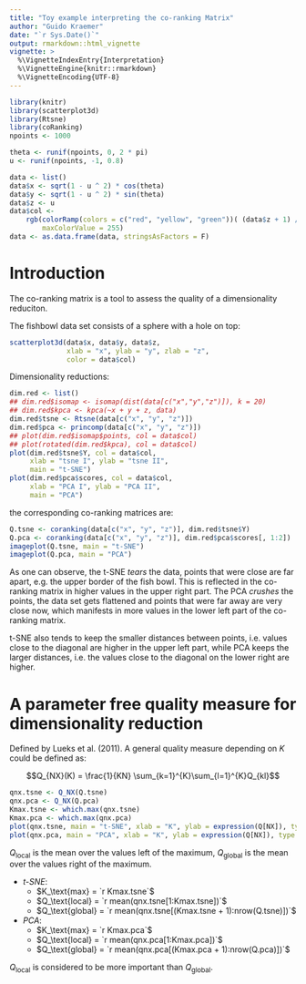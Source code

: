 ```yaml
---
title: "Toy example interpreting the co-ranking Matrix"
author: "Guido Kraemer"
date: "`r Sys.Date()`"
output: rmarkdown::html_vignette
vignette: >
  %\VignetteIndexEntry{Interpretation}
  %\VignetteEngine{knitr::rmarkdown}
  %\VignetteEncoding{UTF-8}
---
```


```r
library(knitr)
library(scatterplot3d)
library(Rtsne)
library(coRanking)
npoints <- 1000

theta <- runif(npoints, 0, 2 * pi)
u <- runif(npoints, -1, 0.8)

data <- list()
data$x <- sqrt(1 - u ^ 2) * cos(theta)
data$y <- sqrt(1 - u ^ 2) * sin(theta)
data$z <- u
data$col <-
    rgb(colorRamp(colors = c("red", "yellow", "green"))( (data$z + 1) / 2),
        maxColorValue = 255)
data <- as.data.frame(data, stringsAsFactors = F)
```

# Introduction

The co-ranking matrix is a tool to assess the quality of a dimensionality reduciton.

The fishbowl data set consists of a sphere with a hole on top:
```r
scatterplot3d(data$x, data$y, data$z,
              xlab = "x", ylab = "y", zlab = "z",
              color = data$col)
 ```

Dimensionality reductions:
```r
dim.red <- list()
## dim.red$isomap <- isomap(dist(data[c("x","y","z")]), k = 20)
## dim.red$kpca <- kpca(~x + y + z, data)
dim.red$tsne <- Rtsne(data[c("x", "y", "z")])
dim.red$pca <- princomp(data[c("x", "y", "z")])
## plot(dim.red$isomap$points, col = data$col)
## plot(rotated(dim.red$kpca), col = data$col)
plot(dim.red$tsne$Y, col = data$col,
     xlab = "tsne I", ylab = "tsne II",
     main = "t-SNE")
plot(dim.red$pca$scores, col = data$col,
     xlab = "PCA I", ylab = "PCA II",
     main = "PCA")
```

the corresponding co-ranking matrices are:

```r
Q.tsne <- coranking(data[c("x", "y", "z")], dim.red$tsne$Y)
Q.pca <- coranking(data[c("x", "y", "z")], dim.red$pca$scores[, 1:2])
imageplot(Q.tsne, main = "t-SNE")
imageplot(Q.pca, main = "PCA")
```

As one can observe, the t-SNE *tears* the data, points that were
close are far apart, e.g. the upper border of the fish bowl. This is
reflected in the co-ranking matrix in higher values in the upper right
part.
The PCA *crushes* the points, the data set gets flattened and points
that were far away are very close now, which manifests in more values
in the lower left part of the co-ranking matrix.

t-SNE also tends to keep the smaller distances between points,
i.e. values close to the diagonal are higher in the upper left part, while
PCA keeps the larger distances, i.e. the values close to the diagonal
on the lower right are higher.

# A parameter free quality measure for dimensionality reduction
Defined by Lueks et al. (2011). A general quality measure depending on $K$
could be defined as:

$$Q_{NX}(K) = \frac{1}{KN} \sum_{k=1}^{K}\sum_{l=1}^{K}Q_{kl}$$

```r
qnx.tsne <- Q_NX(Q.tsne)
qnx.pca <- Q_NX(Q.pca)
Kmax.tsne <- which.max(qnx.tsne)
Kmax.pca <- which.max(qnx.pca)
plot(qnx.tsne, main = "t-SNE", xlab = "K", ylab = expression(Q[NX]), type = "l")
plot(qnx.pca, main = "PCA", xlab = "K", ylab = expression(Q[NX]), type = "l")
```

$Q_\text{local}$ is the mean over the values left of the maximum,
$Q_\text{global}$ is the mean over the values right of the maximum.

* *t-SNE*:
	+ $K_\text{max}    = `r Kmax.tsne`$
	+ $Q_\text{local}  = `r mean(qnx.tsne[1:Kmax.tsne])`$
	+ $Q_\text{global} = `r mean(qnx.tsne[(Kmax.tsne + 1):nrow(Q.tsne)])`$
* *PCA*:
	+ $K_\text{max}    = `r Kmax.pca`$
	+ $Q_\text{local}  = `r mean(qnx.pca[1:Kmax.pca])`$
	+ $Q_\text{global} = `r mean(qnx.pca[(Kmax.pca + 1):nrow(Q.pca)])`$

$Q_\text{local}$ is considered to be more important than $Q_\text{global}$.
